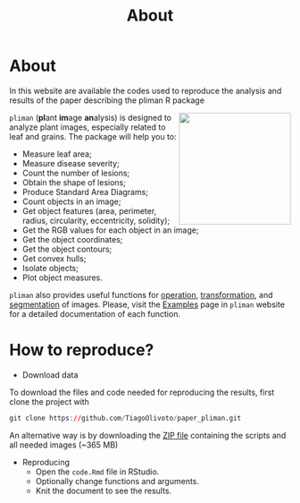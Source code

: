 % About

# About
In this website are available the codes used to reproduce the analysis and results of the paper describing the pliman R package

<img src = "figs/logo_pliman.jpg" width = 200px align = right>  `pliman` (**pl**ant **im**age **an**alysis) is designed to analyze plant images, especially related to leaf and grains.  The package will help you to:

* Measure leaf area;
* Measure disease severity;
* Count the number of lesions;
* Obtain the shape of lesions;
* Produce Standard Area Diagrams;
* Count objects in an image;
* Get object features (area, perimeter, radius, circularity, eccentricity, solidity);
* Get the RGB values for each object in an image;
* Get the object coordinates;
* Get the object contours;
* Get convex hulls;
* Isolate objects;
* Plot object measures.

`pliman` also provides useful functions for [operation](https://tiagoolivoto.github.io/pliman/reference/image_combine.html), [transformation](https://tiagoolivoto.github.io/pliman/reference/utils_transform.html), and [segmentation](https://tiagoolivoto.github.io/pliman/reference/image_binary.html) of images. Please, visit the [Examples](https://tiagoolivoto.github.io/pliman/index.html) page in `pliman` website for a detailed documentation of each function.


# How to reproduce?

* Download data

To download the files and code needed for reproducing the results, first clone the project with

```r
git clone https://github.com/TiagoOlivoto/paper_pliman.git
```


An alternative way is by downloading the [ZIP file](https://github.com/TiagoOlivoto/paper_pliman/archive/refs/heads/master.zip) containing the scripts and all needed images (~365 MB)

* Reproducing
   - Open the `code.Rmd` file in RStudio.
   - Optionally change functions and arguments.
   - Knit the document to see the results.

<!-- inicio academic icons -->
<link rel="stylesheet" href="https://cdn.jsdelivr.net/gh/jpswalsh/academicons@1/css/academicons.min.css">
<!-- final academic icons -->
<!-- inicio font awesome -->
<script src="https://kit.fontawesome.com/1f72d6921a.js" crossorigin="anonymous"></script>